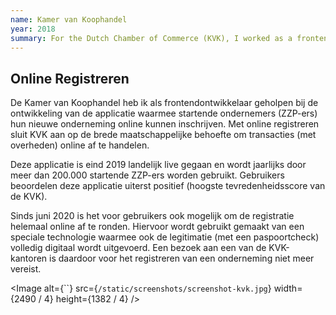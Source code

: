 ```yaml
---
name: Kamer van Koophandel
year: 2018
summary: For the Dutch Chamber of Commerce (KVK), I worked as a frontend engineer in the team responsible for building and deploying the new Online Registration web application. This app enables Dutch entrepreneurs to register their businesses completely online. (In Dutch)
---
```


## Online Registreren

De Kamer van Koophandel heb ik als frontendontwikkelaar geholpen bij de
ontwikkeling van de applicatie waarmee startende ondernemers (ZZP-ers)
hun nieuwe onderneming online kunnen inschrijven. Met online registreren
sluit KVK aan op de brede maatschappelijke behoefte om transacties (met
overheden) online af te handelen.

Deze applicatie is eind 2019 landelijk live gegaan en wordt jaarlijks
door meer dan 200.000 startende ZZP-ers worden gebruikt. Gebruikers
beoordelen deze applicatie uiterst positief (hoogste tevredenheidsscore
van de KVK).

Sinds juni 2020 is het voor gebruikers ook mogelijk om de registratie
helemaal online af te ronden. Hiervoor wordt gebruikt gemaakt van een
speciale technologie waarmee ook de legitimatie (met een paspoortcheck)
volledig digitaal wordt uitgevoerd. Een bezoek aan een van de
KVK-kantoren is daardoor voor het registreren van een
onderneming niet meer vereist.

<Image
  alt={``}
  src={`/static/screenshots/screenshot-kvk.jpg`}
  width={2490 / 4}
  height={1382 / 4}
/>
